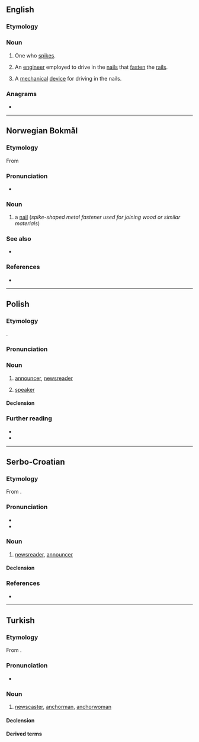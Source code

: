 {{also|Spiker}}
==English==

===Etymology===
{{suffix|en|spike|er}}

===Noun===
{{en-noun}}

# {{lb|en|volleyball}} One who [[spike]]s.
# {{lb|en|railways}} An [[engineer]] employed to drive in the [[nail]]s that [[fasten]] the [[rail]]s.
# {{lb|en|railways}} A [[mechanical]] [[device]] for driving in the nails.

===Anagrams===
* {{anagrams|en|a=eikprs|Kipers|pikers}}

----

==Norwegian Bokmål==
{{wikipedia|lang=no}}

===Etymology===
From {{der|nb|gml|spiker}}

===Pronunciation===
* {{audio|nb|No-spiker.ogg|Audio}}

===Noun===
{{head|nb|noun|g=m|definite singular|spikeren|indefinite plural|spiker|or|spikere|or|spikre|or|spikrer|definite plural|spikerne|or|spikrene}}

# a [[nail]] (''spike-shaped metal fastener used for joining wood or similar materials'')

===See also===
* {{l-nn|spikar}}

===References===
* {{R:The Bokmål Dictionary}}

----

==Polish==

===Etymology===
{{bor+|pl|en|speaker}}.

===Pronunciation===
{{pl-p|a=LL-Q809 (pol)-Poemat-spiker.wav}}

===Noun===
{{pl-noun|m-pr|f=spikerka}}

# {{lb|pl|television|radio}} [[announcer]], [[newsreader]]
# {{lb|pl|politics}} [[speaker]]

====Declension====
{{pl-decl-noun-m-pr}}

===Further reading===
* {{R:pl:WSJP}}
* {{R:pl:PWN}}

{{C|pl|Male people|Occupations}}

----

==Serbo-Croatian==

===Etymology===
From {{bor|sh|en|speaker}}.

===Pronunciation===
* {{IPA|sh|/spîker/}}
* {{hyphenation|sh|spi|ker}}

===Noun===
{{sh-noun|g=m|head=spȉker}}

# [[newsreader]], [[announcer]]

====Declension====
{{sh-decl-noun
|spiker|spikeri
|spikera|spikera
|spikeru|spikerima
|spikera|spikere
|spikeru|spikeri
|spikeru|spikerima
|spikerom|spikerima
}}

===References===
* {{R:sh:HJP|d1xlWRk}}

----

==Turkish==

===Etymology===
From {{bor|tr|en|speaker}}.

===Pronunciation===
* {{IPA|tr|/spi.cɛɾ/}}

===Noun===
{{tr-noun|i|ler}}

# [[newscaster]], [[anchorman]], [[anchorwoman]]

====Declension====
{{tr-infl-noun-c|i|poss=1|pred=2}}

====Derived terms====
{{der3|tr|haber spikeri
|radyo spikeri
|spor spikeri
}}